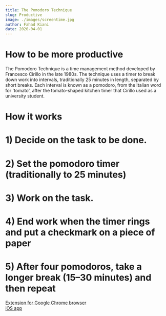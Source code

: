 ```yaml
---
title: The Pomodoro Technique
slug: Productive
image: ./images/screentime.jpg
author: Fahad Kiani
date: 2020-04-01
---
```



<h1>How to be more productive</h1>

The Pomodoro Technique is a time management method developed by Francesco Cirillo in the late 1980s. The technique uses a timer to break down work into intervals, traditionally 25 minutes in length, separated by short breaks. Each interval is known as a pomodoro, from the Italian word for 'tomato', after the tomato-shaped kitchen timer that Cirillo used as a university student.

<h1>How it works </h1>


<h1> 1) Decide on the task to be done. </h1>
<h1> 2) Set the pomodoro timer (traditionally to 25 minutes)</h1>
<h1> 3) Work on the task. </h1>
<h1> 4) End work when the timer rings and put a checkmark on a piece of paper </h1>
<h1> 5) After four pomodoros, take a longer break (15–30 minutes) and then repeat </h1>

<a href="https://chrome.google.com/webstore/detail/marinara-pomodoro%C2%AE-assist/lojgmehidjdhhbmpjfamhpkpodfcodef?hl=en" target="_blank">Extension for Google Chrome browser</a>
<br />
 <a href="https://apps.apple.com/us/app/focus-keeper-time-management/id867374917" target="_blank">iOS app</a>

<div className="code">

</div>

